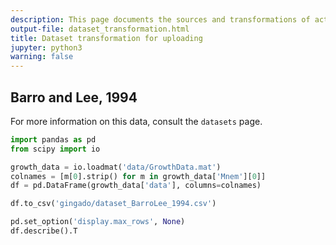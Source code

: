 ```yaml
---
description: This page documents the sources and transformations of actual datasets into a standardised format for distribution with `gingado`
output-file: dataset_transformation.html
title: Dataset transformation for uploading
jupyter: python3
warning: false
---
```


## Barro and Lee, 1994

For more information on this data, consult the `datasets` page.

```python
import pandas as pd
from scipy import io

growth_data = io.loadmat('data/GrowthData.mat')
colnames = [m[0].strip() for m in growth_data['Mnem'][0]]
df = pd.DataFrame(growth_data['data'], columns=colnames)

df.to_csv('gingado/dataset_BarroLee_1994.csv')
```

```python
pd.set_option('display.max_rows', None)
df.describe().T
```


